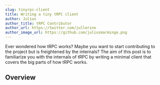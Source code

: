 ```yaml
---
slug: tinyrpc-client
title: Writing a tiny tRPC client
author: Julius
author_title: tRPC Contributor
author_url: https://twitter.com/jullerino
author_image_url: https://github.com/juliusmarminge.png
---
```


Ever wondered how tRPC works? Maybe you want to start contributing to the project but is freightened by the internals? The aim of this post is to familiarize you with the internals of tRPC by writing a minimal client that covers the big parts of how tRPC works.

## Overview
